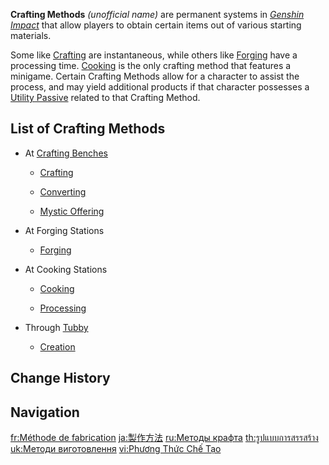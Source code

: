 {{Terminology Infobox
|type = Genshin Impact
}}
'''Crafting Methods''' ''(unofficial name)'' are permanent systems in ''[[Genshin Impact]]'' that allow players to obtain certain items out of various starting materials.

Some like [[Crafting]] are instantaneous, while others like [[Forging]] have a processing time. [[Cooking]] is the only crafting method that features a minigame. Certain Crafting Methods allow for a character to assist the process, and may yield additional products if that character possesses a [[Utility Passive#Bonuses on Crafting Methods|Utility Passive]] related to that Crafting Method.

==List of Crafting Methods==
* At [[Crafting Bench]]es
** {{Icon|Crafting Small|30}} [[Crafting]]
** {{Icon|Converting Small|30}} [[Converting]]
** {{Icon|Mystic Offering Small|30}} [[Mystic Offering]]
* At Forging Stations
** {{Icon|Forging Small|30}} [[Forging]]
* At Cooking Stations
** {{Icon|Cooking Small|30}} [[Cooking]]
** {{Icon|Processing Small|30}} [[Processing]]
* Through [[Tubby]]
** {{Icon|Creation Small|30}} [[Creation]]

==Change History==
{{Change History|1.0}}

==Navigation==
{{Genshin Navbox}}
[[Category:Crafting Methods| ]]

[[fr:Méthode de fabrication]]
[[ja:製作方法]]
[[ru:Методы крафта]]
[[th:รูปแบบการสรรสร้าง]]
[[uk:Методи виготовлення]]
[[vi:Phương Thức Chế Tạo]]